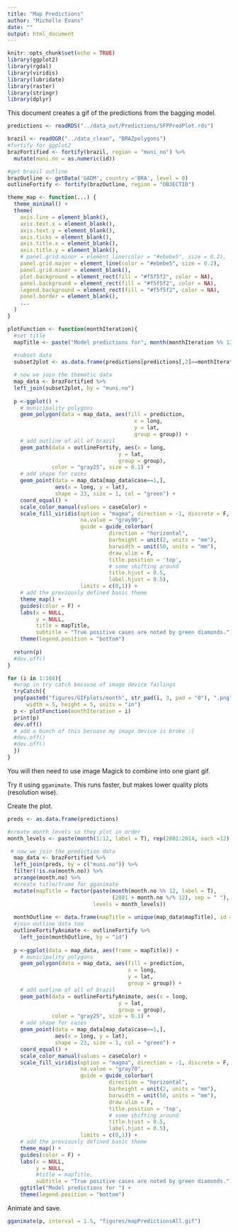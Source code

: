 ```yaml
---
title: "Map Predictions"
author: "Michelle Evans"
date: ""
output: html_document
---
```


```r
knitr::opts_chunk$set(echo = TRUE)
library(ggplot2)
library(rgdal)
library(viridis)
library(lubridate)
library(raster)
library(stringr)
library(dplyr)
```

This document creates a gif of the predictions from the bagging model.

```r
predictions <- readRDS("../data_out/Predictions/SFPPredPlot.rds")

brazil <- readOGR("../data_clean", "BRAZpolygons")
#fortify for ggplot2
brazFortified <- fortify(brazil, region = "muni_no") %>% 
  mutate(muni.no = as.numeric(id))

#get brazil outline
brazOutline <- getData('GADM', country ='BRA', level = 0)
outlineFortify <- fortify(brazOutline, region = "OBJECTID") 
```


```r
theme_map <- function(...) {
  theme_minimal() +
  theme(
    axis.line = element_blank(),
    axis.text.x = element_blank(),
    axis.text.y = element_blank(),
    axis.ticks = element_blank(),
    axis.title.x = element_blank(),
    axis.title.y = element_blank(),
    # panel.grid.minor = element_line(color = "#ebebe5", size = 0.2),
    panel.grid.major = element_line(color = "#ebebe5", size = 0.2),
    panel.grid.minor = element_blank(),
    plot.background = element_rect(fill = "#f5f5f2", color = NA), 
    panel.background = element_rect(fill = "#f5f5f2", color = NA), 
    legend.background = element_rect(fill = "#f5f5f2", color = NA),
    panel.border = element_blank(),
    ...
  )
}

```


```r
plotFunction <- function(monthIteration){
  #set title
  mapTitle <- paste("Model predictions for", month(monthIteration %% 12, label = T), (2001 + monthIteration %/% 12), sep = " ")
  
  #subset data
  subset2plot <- as.data.frame(predictions[predictions[,2]==monthIteration,])

  # now we join the thematic data
  map_data <- brazFortified %>% 
  left_join(subset2plot, by = "muni.no")
  
  p <-ggplot() +
    # municipality polygons
    geom_polygon(data = map_data, aes(fill = prediction, 
                                        x = long, 
                                        y = lat, 
                                        group = group)) +
    # add outline of all of brazil
    geom_path(data = outlineFortify, aes(x = long, 
                                   y = lat, 
                                   group = group), 
              color = "gray25", size = 0.1) +
    # add shape for cases
    geom_point(data = map_data[map_data$case==1,], 
               aes(x = long, y = lat), 
               shape = 23, size = 1, col = "green") +
    coord_equal() +
    scale_color_manual(values = caseColor) +
    scale_fill_viridis(option = "magma", direction = -1, discrete = F,
                       na.value = "gray90", 
                       guide = guide_colorbar(
                                direction = "horizontal",
                                barheight = unit(2, units = "mm"),
                                barwidth = unit(50, units = "mm"),
                                draw.ulim = F,
                                title.position = 'top',
                                # some shifting around
                                title.hjust = 0.5,
                                label.hjust = 0.5),
                       limits = c(0,1)) +
    # add the previously defined basic theme
    theme_map() +
    guides(color = F) +
    labs(x = NULL, 
         y = NULL, 
         title = mapTitle, 
         subtitle = "True positive cases are noted by green diamonds.") +
    theme(legend.position = "bottom")
  
  return(p)  
  #dev.off()
}
```

```r
for (i in 1:168){
  #wrap in try catch because of image device failings
  tryCatch({
  png(paste0("figures/GIFplots/month", str_pad(i, 3, pad = "0"), ".png"), res = 400, 
      width = 5, height = 5, units = "in")
  p <- plotFunction(monthIteration = i)
  print(p)
  dev.off()
  # add a bunch of this becuase my image device is broke :(
  #dev.off()
  #dev.off()
  })
}

```
You will then need to use image Magick to combine into one giant gif.


Try it using `gganimate`. This runs faster, but makes lower quality plots (resolution wise).

Create the plot.
```r
preds <- as.data.frame(predictions)

#create month levels so they plot in order
month_levels <- paste(month(1:12, label = T), rep(2001:2014, each =12), sep = " ")

 # now we join the prediction data
  map_data <- brazFortified %>% 
  left_join(preds, by = c("muni.no")) %>%
  filter(!is.na(month.no)) %>%
  arrange(month.no) %>%
  #create title/frame for gganimate
  mutate(mapTitle = factor(paste(month(month.no %% 12, label = T), 
                                 (2001 + month.no %/% 12), sep = " "), 
                           levels = month_levels))
  
  monthOutline <- data.frame(mapTitle = unique(map_data$mapTitle), id = "1")
  #join outline data too
  outlineFortifyAnimate <- outlineFortify %>%
    left_join(monthOutline, by = "id")
  
  p <-ggplot(data = map_data, aes(frame = mapTitle)) +
    # municipality polygons
    geom_polygon(data = map_data, aes(fill = prediction, 
                                      x = long, 
                                      y = lat, 
                                      group = group)) +
    # add outline of all of brazil
    geom_path(data = outlineFortifyAnimate, aes(x = long,
                                   y = lat,
                                   group = group),
              color = "gray25", size = 0.1) +
    # add shape for cases
    geom_point(data = map_data[map_data$case==1,], 
               aes(x = long, y = lat), 
               shape = 23, size = 1, col = "green") +
    coord_equal() +
    scale_color_manual(values = caseColor) +
    scale_fill_viridis(option = "magma", direction = -1, discrete = F,
                       na.value = "gray70", 
                       guide = guide_colorbar(
                                direction = "horizontal",
                                barheight = unit(2, units = "mm"),
                                barwidth = unit(50, units = "mm"),
                                draw.ulim = F,
                                title.position = 'top',
                                # some shifting around
                                title.hjust = 0.5,
                                label.hjust = 0.5),
                       limits = c(0,1)) +
    # add the previously defined basic theme
    theme_map() +
    guides(color = F) +
    labs(x = NULL, 
         y = NULL, 
         #title = mapTitle, 
         subtitle = "True positive cases are noted by green diamonds.") +
    ggtitle("Model predictions for ") +
    theme(legend.position = "bottom")
```

Animate and save.
```r
gganimate(p, interval = 1.5, "figures/mapPredictionsAll.gif")
```

